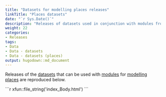 ```yaml
---
title: "Datasets for modelling places releases"
linkTitle: "Places datasets"
date: "`r Sys.Date()`"
description: "Releases of datasets used in conjunction with modules from the Springtides model of places."
weight: 22
categories: 
- Releases
tags: 
- Data
- Data - datasets
- Data - datasets (places)
output: hugodown::md_document
---
```


Releases of the [datasets](/docs/model/datasets/) that can be used with [modules](/docs/getting-started/concepts/module/) for [modelling places](/docs/model/modules/using-modules/places/) are reproduced below.

````{=html}
```r
xfun::file_string('index_Body.html')
```
````

